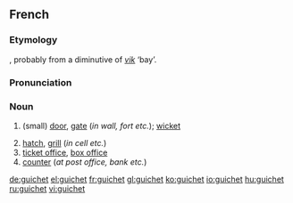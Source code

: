 ==French==
===Etymology===
{{OF.|fr}}, probably from a diminutive of {{ON.|fr}} ''[[vik]]'' ‘bay’.

===Pronunciation===
{{IPA|/giʃe/}}

===Noun===
{{fr-noun|m}}

# {{archaic|lang=fr}} (small) [[door]], [[gate]] (''in wall, fort etc.''); [[wicket]]
# [[hatch]], [[grill]] (''in cell etc.'')
# [[ticket office]], [[box office]]
# [[counter]] (''at post office, bank etc.'')

[[de:guichet]]
[[el:guichet]]
[[fr:guichet]]
[[gl:guichet]]
[[ko:guichet]]
[[io:guichet]]
[[hu:guichet]]
[[ru:guichet]]
[[vi:guichet]]